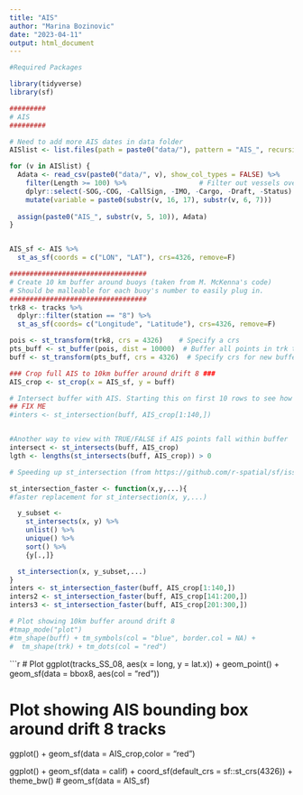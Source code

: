 ```yaml
---
title: "AIS"
author: "Marina Bozinovic"
date: "2023-04-11"
output: html_document
---
```

```r
#Required Packages

library(tidyverse)
library(sf)
```



```r
#########
# AIS
#########

# Need to add more AIS dates in data folder
AISlist <- list.files(path = paste0("data/"), pattern = "AIS_", recursive = TRUE)

for (v in AISlist) {
  Adata <- read_csv(paste0("data/", v), show_col_types = FALSE) %>%
    filter(Length >= 100) %>%                  # Filter out vessels over 100m in length
    dplyr::select(-SOG,-COG, -CallSign, -IMO, -Cargo, -Draft, -Status) %>%  #Remove unnecessary columns
    mutate(variable = paste0(substr(v, 16, 17), substr(v, 6, 7)))
  
  assign(paste0("AIS_", substr(v, 5, 10)), Adata)
}


AIS_sf <- AIS %>%
  st_as_sf(coords = c("LON", "LAT"), crs=4326, remove=F)
```

```r
##################################
# Create 10 km buffer around buoys (taken from M. McKenna's code)
# Should be malleable for each buoy's number to easily plug in.
##################################
trk8 <- tracks %>% 
  dplyr::filter(station == "8") %>%
  st_as_sf(coords= c("Longitude", "Latitude"), crs=4326, remove=F)

pois <- st_transform(trk8, crs = 4326)    # Specify a crs
pts_buff <- st_buffer(pois, dist = 10000)  # Buffer all points in trk to 10 km (10000m)
buff <- st_transform(pts_buff, crs = 4326)  # Specify crs for new buffer

### Crop full AIS to 10km buffer around drift 8 ###
AIS_crop <- st_crop(x = AIS_sf, y = buff)

# Intersect buffer with AIS. Starting this on first 10 rows to see how slowly it goes. 
## FIX ME
#inters <- st_intersection(buff, AIS_crop[1:140,])


#Another way to view with TRUE/FALSE if AIS points fall within buffer
intersect <- st_intersects(buff, AIS_crop)
lgth <- lengths(st_intersects(buff, AIS_crop)) > 0

# Speeding up st_intersection (from https://github.com/r-spatial/sf/issues/801)

st_intersection_faster <- function(x,y,...){
#faster replacement for st_intersection(x, y,...)

  y_subset <-
    st_intersects(x, y) %>%
    unlist() %>%
    unique() %>%
    sort() %>%
    {y[.,]}

  st_intersection(x, y_subset,...)
}
inters <- st_intersection_faster(buff, AIS_crop[1:140,])
inters2 <- st_intersection_faster(buff, AIS_crop[141:200,])
inters3 <- st_intersection_faster(buff, AIS_crop[201:300,])

```
```r
# Plot showing 10km buffer around drift 8
#tmap_mode("plot")
#tm_shape(buff) + tm_symbols(col = "blue", border.col = NA) +
#  tm_shape(trk) + tm_dots(col = "red")
```



```r
# Plot
ggplot(tracks_SS_08, aes(x = long, y = lat.x)) + geom_point() 
 + geom_sf(data = bbox8, aes(col = "red"))

# Plot showing AIS bounding box around drift 8 tracks
ggplot() + geom_sf(data = AIS_crop,color = "red")

ggplot() +
  geom_sf(data = calif) + coord_sf(default_crs = sf::st_crs(4326)) + theme_bw()
 # geom_sf(data = AIS_sf)
